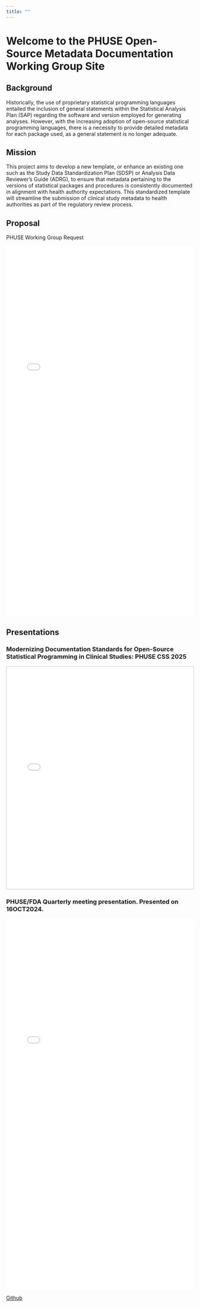 ```yaml
---
title: ""
---
```


# **Welcome to the PHUSE Open-Source Metadata Documentation Working Group Site**

## Background

Historically, the use of proprietary statistical programming languages entailed the inclusion of general statements within the Statistical Analysis Plan (SAP) regarding the software and version employed for generating analyses. However, with the increasing adoption of open-source statistical programming languages, there is a necessity to provide detailed metadata for each package used, as a general statement is no longer adequate.

## Mission

This project aims to develop a new template, or enhance an existing one such as the Study Data Standardization Plan (SDSP) or Analysis Data Reviewer’s Guide (ADRG), to ensure that metadata pertaining to the versions of statistical packages and procedures is consistently documented in alignment with health authority expectations. This standardized template will streamline the submission of clinical study metadata to health authorities as part of the regulatory review process.

## Proposal

PHUSE Working Group Request

![](/references/PHUSE_OSDocuMeta_WG_mission_statement.pdf){width="100%" height="1000px"}

## Presentations

### Modernizing Documentation Standards for Open-Source Statistical Programming in Clinical Studies: PHUSE CSS 2025

<iframe src="dev/phuse_css2025/phuse_css2025-adrg.html" width="100%" height="600px" style="border:1px solid #ccc;"></iframe>

### PHUSE/FDA Quarterly meeting presentation. Presented on 16OCT2024.

![](/references/Final%20-%20Enhancing%20Clinical%20Trials%20FDA%20Submission%20Documentation%20through%20the%20Power%20of%20Metadata%20-%20OSDocuMetaWG.pptx.pdf){width="100%" height="1000px"}

[Github](https://phuse-org.github.io/OSDocuMeta/)

## 
